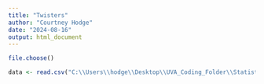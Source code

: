 ```yaml
---
title: "Twisters"
author: "Courtney Hodge"
date: "2024-08-16"
output: html_document
---
```

```r
file.choose()
```

```r
data <- read.csv("C:\\Users\\hodge\\Desktop\\UVA_Coding_Folder\\Statistics-6021\\events-US-1980-2024-Q2.csv")
```

